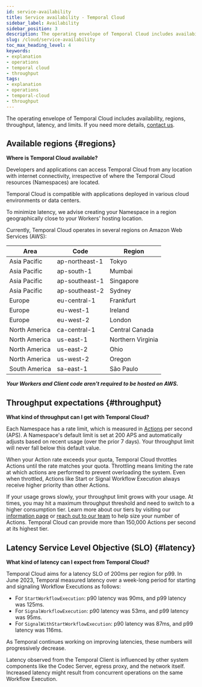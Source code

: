 ```yaml
---
id: service-availability
title: Service availability - Temporal Cloud
sidebar_label: Availability
sidebar_position: 3
description: The operating envelope of Temporal Cloud includes availability, regions, throughput, and latency.
slug: /cloud/service-availability
toc_max_heading_level: 4
keywords:
- explanation
- operations
- temporal cloud
- throughput
tags:
- explanation
- operations
- temporal-cloud
- throughput
---
```


<!-- THIS FILE IS GENERATED. DO NOT EDIT THIS FILE DIRECTLY -->

The operating envelope of Temporal Cloud includes availability, regions, throughput, latency, and limits.
If you need more details, [contact us](https://pages.temporal.io/contact-us).

## Available regions {#regions}

**Where is Temporal Cloud available?**

Developers and applications can access Temporal Cloud from any location with internet connectivity, irrespective of where the Temporal Cloud resources (Namespaces) are located.

Temporal Cloud is compatible with applications deployed in various cloud environments or data centers.

To minimize latency, we advise creating your Namespace in a region geographically close to your Workers' hosting location.

Currently, Temporal Cloud operates in several regions on Amazon Web Services (AWS):

| Area          | Code           | Region            |
| ------------- | -------------- | ----------------- |
| Asia Pacific  | ap-northeast-1 | Tokyo             |
| Asia Pacific  | ap-south-1     | Mumbai            |
| Asia Pacific  | ap-southeast-1 | Singapore         |
| Asia Pacific  | ap-southeast-2 | Sydney            |
| Europe        | eu-central-1   | Frankfurt         |
| Europe        | eu-west-1      | Ireland           |
| Europe        | eu-west-2      | London            |
| North America | ca-central-1   | Central Canada    |
| North America | us-east-1      | Northern Virginia |
| North America | us-east-2      | Ohio              |
| North America | us-west-2      | Oregon            |
| South America | sa-east-1      | São Paulo         |

_**Your Workers and Client code aren't required to be hosted on AWS.**_

## Throughput expectations {#throughput}

**What kind of throughput can I get with Temporal Cloud?**

Each Namespace has a rate limit, which is measured in [Actions](/cloud/pricing#action) per second (APS). 
A Namespace's default limit is set at 200 APS and automatically adjusts based on recent usage (over the prior 7 days). 
Your throughput limit will never fall below this default value.

When your Action rate exceeds your quota, Temporal Cloud throttles Actions until the rate matches your quota.
Throttling means limiting the rate at which actions are performed to prevent overloading the system.
Even when throttled, Actions like Start or Signal Workflow Execution always receive higher priority than other Actions.

If your usage grows slowly, your throughput limit grows with your usage.
At times, you may hit a maximum throughput threshold and need to switch to a higher consumption tier.
Learn more about our tiers by visiting our [information page](/cloud/pricing#action) or [reach out to our team](https://pages.temporal.io/contact-us) to help size your number of Actions.
Temporal Cloud can provide more than 150,000 Actions per second at its highest tier.

## Latency Service Level Objective (SLO) {#latency}

**What kind of latency can I expect from Temporal Cloud?**

Temporal Cloud aims for a latency SLO of 200ms per region for p99.
In June 2023, Temporal measured latency over a week-long period for starting and signaling Workflow Executions as follows:

- For `StartWorkflowExecution`: p90 latency was 90ms, and p99 latency was 125ms.
- For `SignalWorkflowExecution`: p90 latency was 53ms, and p99 latency was 95ms.
- For `SignalWithStartWorkflowExecution`: p90 latency was 87ms, and p99 latency was 116ms.

As Temporal continues working on improving latencies, these numbers will progressively decrease.

Latency observed from the Temporal Client is influenced by other system components like the Codec Server, egress proxy, and the network itself.
Increased latency might result from concurrent operations on the same Workflow Execution.

